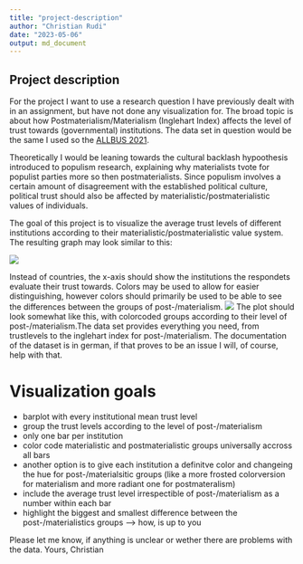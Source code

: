 ```yaml
---
title: "project-description"
author: "Christian Rudi"
date: "2023-05-06"
output: md_document
---
```


## Project description

For the project I want to use a research question I have previously dealt with in an assignment, but have not done any visualization for. The broad topic is about how Postmaterialism/Materialism (Inglehart Index) affects the level of trust towards (governmental) institutions. The data set in question would be the same I used so the [ALLBUS 2021](https://search.gesis.org/research_data/ZA5280).

Theoretically I would be leaning towards the cultural backlash hypoothesis introduced to populism research, explaining why materialists tvote for populist parties more so then postmaterialists. Since populism involves a certain amount of disagreement with the established political culture, political trust should also be affected by materialistic/postmaterialistic values of individuals.

The goal of this project is to visualize the average trust levels of different institutions according to their materialistic/postmaterialistic value system. The resulting graph may look similar to this:

![](https://listentopeople.eu/wp-content/uploads/2019/10/INSTITUTIONAL-TRUST_all-countries_v2_txt.png)

Instead of countries, the x-axis should show the institutions the respondets evaluate their trust towards. Colors may be used to allow for easier distinguishing, however colors should primarily be used to be able to see the differences between the groups of post-/materialism. ![](https://www.jingege.wang/bioinformatics/ggplot2/48-grouped-barplot-with-ggplot2_files/figure-html/thecode4-1.png) The plot should look somewhat like this, with colorcoded groups according to their level of post-/materialism.The data set provides everything you need, from trustlevels to the inglehart index for post-/materialism. The documentation of the dataset is in german, if that proves to be an issue I will, of course, help with that.

# Visualization goals

-   barplot with every institutional mean trust level
-   group the trust levels according to the level of post-/materialism
-   only one bar per institution
-   color code materialistic and postmaterialistic groups universally accross all bars
-   another option is to give each institution a definitve color and changeing the hue for post-/materialsitic groups (like a more frosted colorversion for materialism and more radiant one for postmateralism)
-   include the average trust level irrespectible of post-/materialism as a number within each bar
-   highlight the biggest and smallest difference between the post-/materialistics groups --\> how, is up to you

Please let me know, if anything is unclear or wether there are problems with the data. Yours, Christian
